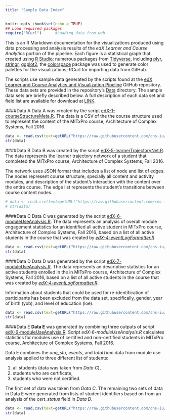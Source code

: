 ```yaml
---
title: "Sample Data Index"
---
```

```r
knitr::opts_chunk$set(echo = TRUE)
## Load required packages
require("RCurl")      #Loading data from web
```

This is an R Markdown documentation for the visualizations produced using data processing and analysis results of the *edX Learner and Course Analytics* portion of the pipeline. Each figure is a statistical graph that created using [R Studio](https://www.rstudio.com/); numerous packages from [Tidyverse](https://www.tidyverse.org/), including  [plyr](https://github.com/hadley/plyr), [stringr](https://stringr.tidyverse.org/), [ggplot2](https://ggplot2.tidyverse.org/); the [colorspace](colorspace.r-forge.r-project.org) package was used to generate color palettes for the visualizations; RCurl for importing data from GitHub.

The scripts use sample data generated by the scripts found at the [edX Learner and Course Analytics and Visualization Pipeline](https://github.com/cns-iu/edx-learnertrajectorynetpipeline) GitHub repository. These data sets are provided in the repository's [Data](https://github.com/cns-iu/edx-learnertrajectorynetpipeline/tree/master/data) directory. The sample data sets are briefly described below. A full description of each data set and field list are available for download at [LINK]().

####Data A
Data A was created by the script  [edX-1-courseStructureMeta.R](https://github.com/cns-iu/edx-learnertrajectorynetpipeline/blob/master/edX-1-courseStructureMeta.R). The data is a CSV of the the course structure used to represent the content of the MITxPro course, Architecture of Complex Systems, Fall 2016.

```r
data <- read.csv(text=getURL("https://raw.githubusercontent.com/cns-iu/edx-learnertrajectorynetpipeline/master/data/dataA.csv", ssl.verifypeer = FALSE), header=T)
str(data)
```

####Data B
Data B was created by the script  [edX-5-learnerTrajectoryNet.R](https://github.com/cns-iu/edx-learnertrajectorynetpipeline/blob/master/edX-5-learnerTrajectoryNet.R). The data represents the learner trajectory network of a student that completed the MITxPro course, Architecture of Complex Systems, Fall 2016. 

The network uses JSON format that includes a list of node and list of edges. The nodes represent course structure, specially all content and activity modules, and description of the student's interaction with the content over the entire course. The edge list represents the student's transitions between course content nodes.

```r
# data <- read.csv(text=getURL("https://raw.githubusercontent.com/cns-iu/edx-learnertrajectorynetpipeline/master/data/dataB.json", ssl.verifypeer = FALSE), header=T)
# str(data)
```

####Data C
Data C was generated by the script [edX-6-moduleUseAnalysis.R](https://github.com/cns-iu/edx-learnertrajectorynetpipeline/blob/master/edX-6-moduleUseAnalysis.R). The data represents an analysis of overall module engagement statistics for an identified all active student  in MITxPro course, Architecture of Complex Systems, Fall 2016, based on a list of all active students in the course that was created by *[edX-4-eventLogFormatter.R](https://github.com/cns-iu/edx-learnertrajectorynetpipeline/blob/master/edX-4-eventLogFormatter.R)*

```r
data <- read.csv(text=getURL("https://raw.githubusercontent.com/cns-iu/edx-learnertrajectorynetpipeline/master/data/dataC.csv",ssl.verifypeer = FALSE), header=T)
str(data)
```

####Data D
Data D was generated by the script [edX-7-moduleUseAnalysis.R](https://github.com/cns-iu/edx-learnertrajectorynetpipeline/blob/master/edX-7-studentFeatureExtraction.R). The data represents an descriptive statistics for an active students enrolled in the in MITxPro course, Architecture of Complex Systems, Fall 2016, based on a list of all active students in the course that was created by *[edX-4-eventLogFormatter.R](https://github.com/cns-iu/edx-learnertrajectorynetpipeline/blob/master/edX-4-eventLogFormatter.R)*. 

Information about students that could be used for re-identification of participants has been excluded from the data set, specifically, gender, year of birth (yob), and level of education (loe).

```r
data <- read.csv(text=getURL("https://raw.githubusercontent.com/cns-iu/edx-learnertrajectorynetpipeline/master/data/dataD.csv",ssl.verifypeer = FALSE), header=T)
str(data)
```

####Data E
**Data E** was generated by combining three outputs of script [edX-6-moduleUseAnalysis.R](https://github.com/cns-iu/edx-learnertrajectorynetpipeline/blob/master/edX-6-moduleUseAnalysis.R). Script *edX-6-moduleUseAnalysis.R* calculates statistics for modules use of certified and non-certified students in MITxPro course, Architecture of Complex Systems, Fall 2016.

Data E combines the *unq_stu*, *events*, and *totalTime* data from module use analysis applied to three different list of students: 

1. all students (data was taken from *Data C*), 
2. students who are certificate, 
3. students who were not certified.

The first set of data was taken from *Data C*. The remaining two sets of data in Data E were generated from lists of student identifiers based on from an analysis of the *cert_status* field in *Data D*.

```r
data <- read.csv(text=getURL("https://raw.githubusercontent.com/cns-iu/edx-learnertrajectorynetpipeline/master/data/dataE.csv",ssl.verifypeer = FALSE), header=T)
str(data)
```


